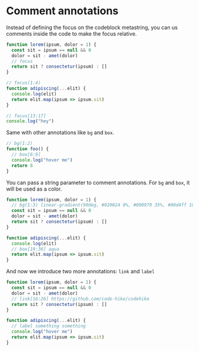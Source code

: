 # Comment annotations

Instead of defining the focus on the codeblock metastring, you can us comments inside the code to make the focus relative.

```js
function lorem(ipsum, dolor = 1) {
  const sit = ipsum == null && 0
  dolor = sit - amet(dolor)
  // focus
  return sit ? consectetur(ipsum) : []
}

// focus(1:4)
function adipiscing(...elit) {
  console.log(elit)
  return elit.map(ipsum => ipsum.sit)
}

// focus[13:17]
console.log("hey")
```

Same with other annotations like `bg` and `box`.

```js
// bg(1:2)
function foo() {
  // box[6:9]
  console.log("hover me")
  return 8
}
```

You can pass a string parameter to comment annotations. For `bg` and `box`, it will be used as a color.

```js index.js
function lorem(ipsum, dolor = 1) {
  // bg(1:3) linear-gradient(90deg, #020024 0%, #090979 35%, #00d4ff 100%)
  const sit = ipsum == null && 0
  dolor = sit - amet(dolor)
  return sit ? consectetur(ipsum) : []
}

function adipiscing(...elit) {
  console.log(elit)
  // box[19:36] aqua
  return elit.map(ipsum => ipsum.sit)
}
```

And now we introduce two more annotations: `link` and `label`

```js focus=4,8
function lorem(ipsum, dolor = 1) {
  const sit = ipsum == null && 0
  dolor = sit - amet(dolor)
  // link[16:26] https://github.com/code-hike/codehike
  return sit ? consectetur(ipsum) : []
}

function adipiscing(...elit) {
  // label something something
  console.log("hover me")
  return elit.map(ipsum => ipsum.sit)
}
```
